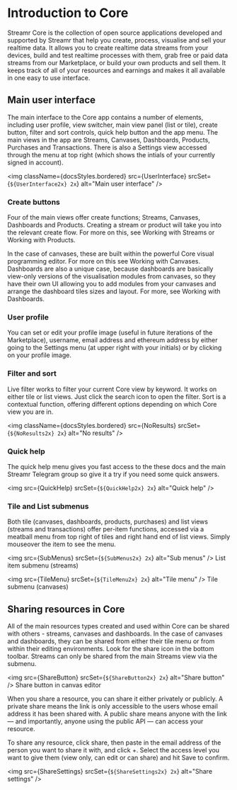 


# Introduction to Core
Streamr Core is the collection of open source applications developed and supported by Streamr that help you create, process, visualise and sell your realtime data. It allows you to create realtime data streams from your devices, build and test realtime processes with them, grab free or paid data streams from our Marketplace, or build your own products and sell them. It keeps track of all of your resources and earnings and makes it all available in one easy to use interface.

## Main user interface
The main interface to the Core app contains a number of elements, including user profile, view switcher, main view panel (list or tile), create button, filter and sort controls,  quick help button and the app menu. The main views in the app are Streams, Canvases, Dashboards, Products, Purchases and Transactions. There is also a Settings view accessed through the menu at top right (which shows the intials of your currently signed in account).

<img
  className={docsStyles.bordered}
  src={UserInterface}
  srcSet={`${UserInterface2x} 2x`}
  alt="Main user interface"
/>

### Create buttons
Four of the main views offer create functions; Streams, Canvases, Dashboards and Products. Creating a stream or product will take you into the relevant create flow. For more on this, see Working with Streams or Working with Products. 

In the case of canvases, these are built within the powerful Core visual programming editor. For more on this see Working with Canvases. Dashboards are also a unique case, because dashboards are basically view-only versions of the visualisation modules from canvases, so they have their own UI allowing you to add modules from your canvases and arrange the dashboard tiles sizes and layout. For more, see Working with Dashboards.

### User profile
You can set or edit your profile image (useful in future iterations of the Marketplace), username, email address  and ethereum address by either going to the Settings menu (at upper right with your initials) or by clicking on your profile image.

### Filter and sort
Live filter works to filter your current Core view by keyword. It works on either tile or list views. Just click the search icon to open the filter. Sort is a contextual function, offering different options depending on which Core view you are in.

<img
  className={docsStyles.bordered}
  src={NoResults}
  srcSet={`${NoResults2x} 2x`}
  alt="No results"
/>

### Quick help
The quick help menu gives you fast access to the these docs and the main Streamr Telegram group so give it a try if you need some quick answers.

<img
  src={QuickHelp}
  srcSet={`${QuickHelp2x} 2x`}
  alt="Quick help"
/>

### Tile and List submenus
Both tile (canvases, dashboards, products, purchases) and list views (streams and transactions) offer per-item functions, accessed via a meatball menu from top right of tiles and right hand end of list views. Simply mouseover the item to see the menu.

<img
  src={SubMenus}
  srcSet={`${SubMenus2x} 2x`}
  alt="Sub menus"
/>
<span className={docsStyles.caption}>List item submenu (streams)</span>

<img
  src={TileMenu}
  srcSet={`${TileMenu2x} 2x`}
  alt="Tile menu"
/>
<span className={docsStyles.caption}>Tile submenu (canvases)</span>

## Sharing resources in Core
All of the main resources types created and used within Core can be shared with others - streams, canvases and dashboards. In the case of canvases and dashboards, they can be shared from either their tile menu or from within their editing environments. Look for the share icon in the bottom toolbar. Streams can only be shared from the main Streams view via the submenu.

<img
  src={ShareButton}
  srcSet={`${ShareButton2x} 2x`}
  alt="Share button"
/>
<span className={docsStyles.caption}>Share button in canvas editor</span>

When you share a resource, you can share it either privately or publicly. A private share means the link is only accessible to the users whose email address it has been shared with. A public share means anyone with the link — and importantly, anyone using the public API — can access your resource. 

To share any resource, click share, then paste in the email address of the person you want to share it with, and click +. Select the access level you want to give them (view only, can edit or can share) and hit Save to confirm.

<img
  src={ShareSettings}
  srcSet={`${ShareSettings2x} 2x`}
  alt="Share settings"
/>
